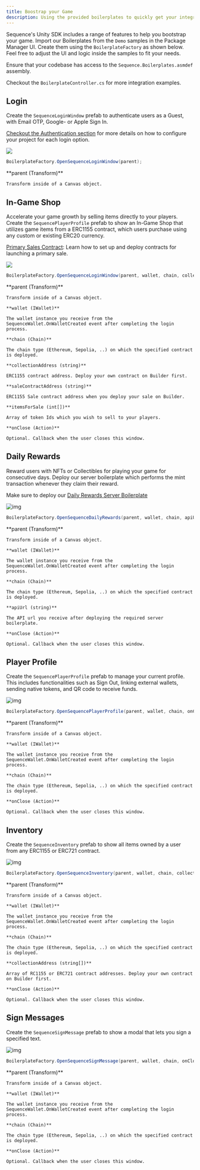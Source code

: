 ```yaml
---
title: Boostrap your Game
description: Using the provided boilerplates to quickly get your integration up and running.
---
```


Sequence's Unity SDK includes a range of features to help you bootstrap your game.
Import our Boilerplates from the `Demo` samples in the Package Manager UI.
Create them using the `BoilerplateFactory` as shown below. Feel free to adjust the UI and logic inside the samples to fit your needs.

Ensure that your codebase has access to the `Sequence.Boilerplates.asmdef` assembly.

Checkout the `BoilerplateController.cs` for more integration examples.

## Login

Create the `SequenceLoginWindow` prefab to authenticate users as a Guest, with Email OTP, Google- or Apple Sign In.

[Checkout the Authentication section](/sdk/unity/onboard/authentication/intro) for more details on how to configure
your project for each login option.

<Frame>
    <img src="/images/unity/unity_boilerplate_login.png"/>
</Frame>

```csharp
BoilerplateFactory.OpenSequenceLoginWindow(parent);
```

<Accordion title="Parameters">
    **parent (Transform)**

    Transform inside of a Canvas object.
</Accordion>

## In-Game Shop

Accelerate your game growth by selling items directly to your players. Create the `SequencePlayerProfile` prefab to
show an In-Game Shop that utilizes game items from a ERC1155 contract, which users purchase using any custom or
existing ERC20 currency.

[Primary Sales Contract](/solutions/builder/contracts/deploy-primary-sales-contract/): Learn how to set up and deploy contracts for launching a primary sale.

<Frame>
    <img src="/images/unity/unity_boilerplate_shop.png" />
</Frame>

```csharp
BoilerplateFactory.OpenSequenceLoginWindow(parent, wallet, chain, collectionAddress, saleContractAddress, itemsForSale, onClose);
```

<Accordion title="Parameters">
    **parent (Transform)**

    Transform inside of a Canvas object.

    **wallet (IWallet)**

    The wallet instance you receive from the SequenceWallet.OnWalletCreated event after completing the login process.

    **chain (Chain)**

    The chain type (Ethereum, Sepolia, ..) on which the specified contract is deployed.

    **collectionAddress (string)**

    ERC1155 contract address. Deploy your own contract on Builder first.

    **saleContractAddress (string)**

    ERC1155 Sale contract address when you deploy your sale on Builder.

    **itemsForSale (int[])**

    Array of token Ids which you wish to sell to your players.

    **onClose (Action)**

    Optional. Callback when the user closes this window.
</Accordion>

## Daily Rewards

Reward users with NFTs or Collectibles for playing your game for consecutive days. Deploy our server boilerplate
which performs the mint transaction whenever they claim their reward.

Make sure to deploy our [Daily Rewards Server Boilerplate](https://github.com/0xsequence-demos/daily-rewards-server-boilerplate)

<Frame>
    <img alt="img" src="/images/unity/unity_boilerplate_daily_rewards.png"/>
</Frame>

```csharp
BoilerplateFactory.OpenSequenceDailyRewards(parent, wallet, chain, apiUrl, onClose);
```

<Accordion title="Parameters">
    **parent (Transform)**

    Transform inside of a Canvas object.

    **wallet (IWallet)**

    The wallet instance you receive from the SequenceWallet.OnWalletCreated event after completing the login process.

    **chain (Chain)**

    The chain type (Ethereum, Sepolia, ..) on which the specified contract is deployed.

    **apiUrl (string)**

    The API url you receive after deploying the required server boilerplate.

    **onClose (Action)**

    Optional. Callback when the user closes this window.
</Accordion>

## Player Profile

Create the `SequencePlayerProfile` prefab to manage your current profile. This includes functionalities such as Sign Out,
linking external wallets, sending native tokens, and QR code to receive funds.

<Frame>
    <img alt="img" src="/images/unity/unity_boilerplate_profile.png"/>
</Frame>

```csharp
BoilerplateFactory.OpenSequencePlayerProfile(parent, wallet, chain, onClose);
```

<Accordion title="Parameters">
    **parent (Transform)**

    Transform inside of a Canvas object.

    **wallet (IWallet)**

    The wallet instance you receive from the SequenceWallet.OnWalletCreated event after completing the login process.

    **chain (Chain)**

    The chain type (Ethereum, Sepolia, ..) on which the specified contract is deployed.

    **onClose (Action)**

    Optional. Callback when the user closes this window.
</Accordion>

## Inventory

Create the `SequenceInventory` prefab to show all items owned by a user from any ERC1155 or ERC721 contract.

<Frame>
    <img alt="img" src="/images/unity/unity_boilerplate_inventory.png"/>
</Frame>

```csharp
BoilerplateFactory.OpenSequenceInventory(parent, wallet, chain, collections, onClose);
```

<Accordion title="Parameters">
    **parent (Transform)**

    Transform inside of a Canvas object.

    **wallet (IWallet)**

    The wallet instance you receive from the SequenceWallet.OnWalletCreated event after completing the login process.

    **chain (Chain)**

    The chain type (Ethereum, Sepolia, ..) on which the specified contract is deployed.

    **collectionAddress (string[])**

    Array of RC1155 or ERC721 contract addresses. Deploy your own contract on Builder first.

    **onClose (Action)**

    Optional. Callback when the user closes this window.
</Accordion>

## Sign Messages

Create the `SequenceSignMessage` prefab to show a modal that lets you sign a specified text.

<Frame>
    <img alt="img" src="/images/unity/unity_boilerplate_signmessage.png"/>
</Frame>

```csharp
BoilerplateFactory.OpenSequenceSignMessage(parent, wallet, chain, onClose);
```

<Accordion title="Parameters">
    **parent (Transform)**

    Transform inside of a Canvas object.

    **wallet (IWallet)**

    The wallet instance you receive from the SequenceWallet.OnWalletCreated event after completing the login process.

    **chain (Chain)**

    The chain type (Ethereum, Sepolia, ..) on which the specified contract is deployed.

    **onClose (Action)**

    Optional. Callback when the user closes this window.
</Accordion>
